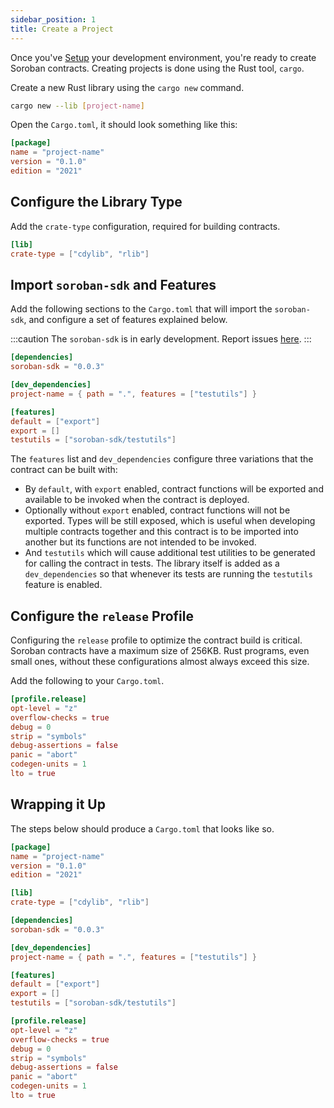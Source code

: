 ```yaml
---
sidebar_position: 1
title: Create a Project
---
```


Once you've [Setup] your development environment, you're ready to create Soroban
contracts. Creating projects is done using the Rust tool, `cargo`.

[Setup]: ../getting-started/setup.mdx

Create a new Rust library using the `cargo new` command.

```sh
cargo new --lib [project-name]
```

Open the `Cargo.toml`, it should look something like this:

```toml title="Cargo.toml"
[package]
name = "project-name"
version = "0.1.0"
edition = "2021"
```

## Configure the Library Type

Add the `crate-type` configuration, required for building contracts.

```toml
[lib]
crate-type = ["cdylib", "rlib"]
```

## Import `soroban-sdk` and Features

Add the following sections to the `Cargo.toml` that will import the
`soroban-sdk`, and configure a set of features explained below.

:::caution
The `soroban-sdk` is in early development. Report issues
[here](https://github.com/stellar/rs-soroban-sdk/issues/new/choose).
:::

```toml
[dependencies]
soroban-sdk = "0.0.3"

[dev_dependencies]
project-name = { path = ".", features = ["testutils"] }

[features]
default = ["export"]
export = []
testutils = ["soroban-sdk/testutils"]
```

The `features` list and `dev_dependencies` configure three variations that the
contract can be built with:
- By `default`, with `export` enabled, contract functions will be exported and
available to be invoked when the contract is deployed.
- Optionally without `export` enabled, contract functions will not be exported.
Types will be still exposed, which is useful when developing multiple contracts
together and this contract is to be imported into another but its functions are
not intended to be invoked.
- And `testutils` which will cause additional test utilities to be generated for
calling the contract in tests. The library itself is added as a `dev_dependencies`
so that whenever its tests are running the `testutils` feature is enabled.

## Configure the `release` Profile

Configuring the `release` profile to optimize the contract build is critical.
Soroban contracts have a maximum size of 256KB. Rust programs, even small ones,
without these configurations almost always exceed this size.

Add the following to your `Cargo.toml`.

```toml
[profile.release]
opt-level = "z"
overflow-checks = true
debug = 0
strip = "symbols"
debug-assertions = false
panic = "abort"
codegen-units = 1
lto = true
```

## Wrapping it Up

The steps below should produce a `Cargo.toml` that looks like so.

```toml title="Cargo.toml"
[package]
name = "project-name"
version = "0.1.0"
edition = "2021"

[lib]
crate-type = ["cdylib", "rlib"]

[dependencies]
soroban-sdk = "0.0.3"

[dev_dependencies]
project-name = { path = ".", features = ["testutils"] }

[features]
default = ["export"]
export = []
testutils = ["soroban-sdk/testutils"]

[profile.release]
opt-level = "z"
overflow-checks = true
debug = 0
strip = "symbols"
debug-assertions = false
panic = "abort"
codegen-units = 1
lto = true
```
